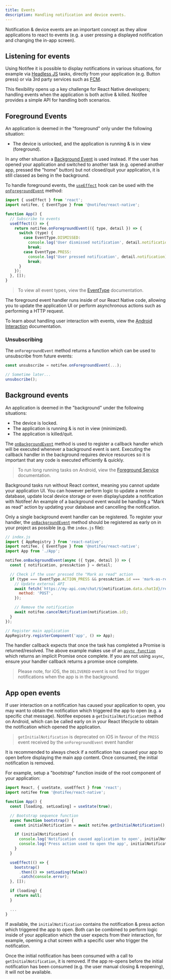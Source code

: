 ```yaml
---
title: Events
description: Handling notification and device events.
---
```


Notification & device events are an important concept as they allow applications to react to events (e.g. a user pressing
a displayed notification and changing the in-app screen).

## Listening for events

Using Notifee it is possible to display notifications in various situations, for example via [Headless JS](https://facebook.github.io/react-native/docs/headless-js-android)
tasks, directly from your application (e.g. Button press) or via 3rd party services such as [FCM](/react-native/integrations/fcm).

This flexibility opens up a key challenge for React Native developers; handling events when the application is both
active & killed. Notifee provides a simple API for handling both scenarios.

## Foreground Events

An application is deemed in the "foreground" only under the following situation:

- The device is unlocked, and the application is running & is in view (foreground).

In any other situation a [Background Event](/react-native/events#background-events) is used instead. If the user
has opened your application and switched to another task (e.g. opened another app, pressed the "home" button) but not
closed/quit your application, it is still classed as being in the background.

To handle foreground events, the [`useEffect`](https://reactjs.org/docs/hooks-effect.html) hook can be used with the
[`onForegroundEvent`](/react-native/reference/onforegroundevent) method:

```jsx
import { useEffect } from 'react';
import notifee, { EventType } from '@notifee/react-native';

function App() {
  // Subscribe to events
  useEffect(() => {
    return notifee.onForegroundEvent(({ type, detail }) => {
      switch (type) {
        case EventType.DISMISSED:
          console.log('User dismissed notification', detail.notification);
          break;
        case EventType.PRESS:
          console.log('User pressed notification', detail.notification);
          break;
      }
    });
  }, []);
}
```

> To view all event types, view the [EventType](/react-native/reference/eventtype) documentation.

The foreground event handler runs inside of our React Native code, allowing you to update the application UI or perform
asynchronous actions such as performing a HTTP request.

To learn about handling user interaction with events, view the [Android Interaction](/react-native/android/interaction)
documentation.

### Unsubscribing

The `onForegroundEvent` method returns a function which can be used to unsubscribe from future events:

```js
const unsubscribe = notifee.onForegroundEvent(...);

// Sometime later...
unsubscribe();
```

## Background events

An application is deemed in the "background" under the following situations:

- The device is locked.
- The application is running & is not in view (minimized).
- The application is killed/quit.

The [`onBackgroundEvent`](/react-native/reference/onbackgroundevent) method is used to register a callback handler
which will be executed whenever a background event is sent. Executing the callback handler in the background requires
device resources so it is important that any code is executed efficiently & quickly.

> To run long running tasks on Android, view the [Foreground Service](/react-native/android/foreground-service) documentation.

Background tasks run without React context, meaning you cannot update your application UI. You can however perform logic
to update a remote database, update local device storage or even display/update a notification with Notifee! An example
of a background event would be handling a "Mark as read" action by updating your database and cancelling the notification.

Only a single background event handler can be registered. To register your handler, the [`onBackgroundEvent`](/react-native/reference/onbackgroundevent)
method should be registered as early on in your project as possible (e.g. the `index.js` file):

```js
// index.js
import { AppRegistry } from 'react-native';
import notifee, { EventType } from '@notifee/react-native';
import App from './App';

notifee.onBackgroundEvent(async ({ type, detail }) => {
  const { notification, pressAction } = detail;

  // Check if the user pressed the "Mark as read" action
  if (type === EventType.ACTION_PRESS && pressAction.id === 'mark-as-read') {
    // Update external API
    await fetch(`https://my-api.com/chat/${notification.data.chatId}/read`, {
      method: 'POST',
    });

    // Remove the notification
    await notifee.cancelNotification(notification.id);
  }
});

// Register main application
AppRegistry.registerComponent('app', () => App);
```

The handler callback expects that once the task has completed a Promise is returned/resolved. The above example makes use
of an [`async function`](https://developer.mozilla.org/en-US/docs/Web/JavaScript/Reference/Statements/async_function) which
returns an implicit Promise once complete. If you are not using `async`, ensure your handler callback returns a promise
once complete.

> Please note, for iOS, the `DELIVERED` event is not fired for trigger notifications when the app is in the background.

## App open events

If user interaction on a notification has caused your application to open, you may want to obtain the notification which
triggered the app to open (e.g. a specific chat message). Notifee exposes a `getInitialNotification` method on Android,
which can be called early on in your React lifecycle to obtain the notification which opened the application.

> `getInitialNotification` is deprecated on iOS in favour of the `PRESS` event received by the `onForegroundEvent` event handler

It is recommended to always check if a notification has caused your app to open before displaying the main app content.
Once consumed, the initial notification is removed.

For example, setup a "bootstrap" function inside of the root component of your application:

```jsx
import React, { useState, useEffect } from 'react';
import notifee from '@notifee/react-native';

function App() {
  const [loading, setLoading] = useState(true);

  // Bootstrap sequence function
  async function bootstrap() {
    const initialNotification = await notifee.getInitialNotification();

    if (initialNotification) {
      console.log('Notification caused application to open', initialNotification.notification);
      console.log('Press action used to open the app', initialNotification.pressAction);
    }
  }

  useEffect(() => {
    bootstrap()
      .then(() => setLoading(false))
      .catch(console.error);
  }, []);

  if (loading) {
    return null;
  }

  ...
}
```

If available, the `initialNotification` contains the notification & press action which triggered the app to open. Both
can be combined to perform logic inside of your application which the user expects from their interaction, for example,
opening a chat screen with a specific user who trigger the notification.

Once the initial notification has been consumed with a call to `getInitialNotification`, it is removed. If the app re-opens
before the initial notification has been consumed (e.g. the user manual closing & reopening), it will not be available.
